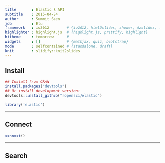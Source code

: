 ```yaml
---
title       : Elastic R API
subtitle    : 2015-04-24
author      : Summit Suen
job         : Etu
framework   : io2012        # {io2012, html5slides, shower, dzslides, ...}
highlighter : highlight.js  # {highlight.js, prettify, highlight}
hitheme     : tomorrow      # 
widgets     : []            # {mathjax, quiz, bootstrap}
mode        : selfcontained # {standalone, draft}
knit        : slidify::knit2slides
---
```


## Install 

```r
## Install from CRAN
install.packages("devtools")
## Or install development version:
devtools::install_github("ropensci/elastic")

library('elastic')
```

---

## Connect

```r
connect()
```

---

## Search
